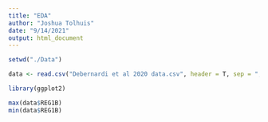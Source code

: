 ```yaml
---
title: "EDA"
author: "Joshua Tolhuis"
date: "9/14/2021"
output: html_document
---
```


```r
setwd("./Data")

data <- read.csv("Debernardi et al 2020 data.csv", header = T, sep = ",")
```

```r
library(ggplot2)
```

```r
max(data$REG1B)
min(data$REG1B)
```